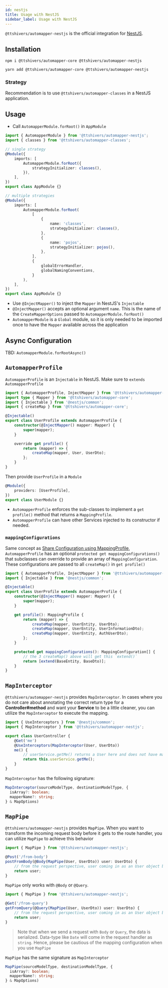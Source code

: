 ```yaml
---
id: nestjs
title: Usage with NestJS
sidebar_label: Usage with NestJS
---
```


`@ttshivers/automapper-nestjs` is the official integration for [NestJS](https://nestjs.com).

## Installation

```shell
npm i @ttshivers/automapper-core @ttshivers/automapper-nestjs
```

```shell
yarn add @ttshivers/automapper-core @ttshivers/automapper-nestjs
```

### Strategy

Recommendation is to use `@ttshivers/automapper-classes` in a NestJS application.

## Usage

-   Call `AutomapperModule.forRoot()` in `AppModule`

```ts
import { AutomapperModule } from '@ttshivers/automapper-nestjs';
import { classes } from '@ttshivers/automapper-classes';

// single strategy
@Module({
    imports: [
        AutomapperModule.forRoot({
            strategyInitializer: classes(),
        }),
    ],
})
export class AppModule {}

// multiple strategies
@Module({
    imports: [
        AutomapperModule.forRoot(
            [
                {
                    name: 'classes',
                    strategyInitializer: classes(),
                },
                {
                    name: 'pojos',
                    strategyInitializer: pojos(),
                },
            ],
            {
                globalErrorHandler,
                globalNamingConventions,
            }
        ),
    ],
})
export class AppModule {}
```

-   Use `@InjectMapper()` to inject the `Mapper` in NestJS's `Injectable`
-   `@InjectMapper()` accepts an optional argument `name`. This is the name of the `CreateMapperOptions` passed to `AutomapperModule.forRoot()`
-   `AutomapperModule` is a `Global` module, so it is only needed to be imported once to have the `Mapper` available across the application

## Async Configuration

TBD: `AutomapperModule.forRootAsync()`

## `AutomapperProfile`

`AutomapperProfile` is an `Injectable` in NestJS. Make sure to `extends AutomapperProfile`

```ts
import { AutomapperProfile, InjectMapper } from '@ttshivers/automapper-nestjs';
import type { Mapper } from '@ttshivers/automapper-core';
import { Injectable } from '@nestjs/common';
import { createMap } from '@ttshivers/automapper-core';

@Injectable()
export class UserProfile extends AutomapperProfile {
    constructor(@InjectMapper() mapper: Mapper) {
        super(mapper);
    }

    override get profile() {
        return (mapper) => {
            createMap(mapper, User, UserDto);
        };
    }
}
```

Then provide `UserProfile` in a `Module`

```ts
@Module({
    providers: [UserProfile],
})
export class UserModule {}
```

-   `AutomapperProfile` enforces the sub-classes to implement a `get profile()` method that returns a `MappingProfile`.
-   `AutomapperProfile` can have other Services injected to its constructor if needed.

### `mappingConfigurations`

Same concept as [Share Configuration using MappingProfile](./tutorial/mapping-profile#share-mappingconfiguration), `AutomapperProfile` has an optional `protected get mappingConfigurations()` that subclasses can override to provide an array of `MappingConfiguration`. These configurations are passed to all `createMap()` in `get profile()`

```ts
import { AutomapperProfile, InjectMapper } from '@ttshivers/automapper-nestjs';
import { Injectable } from '@nestjs/common';

@Injectable()
export class UserProfile extends AutomapperProfile {
    constructor(@InjectMapper() mapper: Mapper) {
        super(mapper);
    }

    get profile(): MappingProfile {
        return (mapper) => {
            createMap(mapper, UserEntity, UserDto);
            createMap(mapper, UserEntity, UserInformationDto);
            createMap(mapper, UserEntity, AuthUserDto);
        };
    }

    protected get mappingConfigurations(): MappingConfiguration[] {
        // the 3 createMap() above will get this `extend()`
        return [extend(BaseEntity, BaseDto)];
    }
}
```

## `MapInterceptor`

`@ttshivers/automapper-nestjs` provides `MapInterceptor`. In cases where you do not care about annotating the correct return type for a **Controller#method** and want your **Service** to be a little cleaner, you can utilize the `MapInterceptor` to execute the mapping.

```ts
import { UseInterceptors } from '@nestjs/common';
import { MapInterceptor } from '@ttshivers/automapper-nestjs';

export class UserController {
    @Get('me')
    @UseInterceptors(MapInterceptor(User, UserDto))
    me() {
        // userService.getMe() returns a User here and does not have mapping logic in it.
        return this.userService.getMe();
    }
}
```

`MapInterceptor` has the following signature:

```ts
MapInterceptor(sourceModelType, destinationModelType, {
  isArray?: boolean;
  mapperName?: string;
} & MapOptions)
```

## `MapPipe`

`@ttshivers/automapper-nestjs` provides `MapPipe`. When you want to transform the incoming request body before it gets to the route handler, you can utilize `MapPipe` to achieve this behavior

```ts
import { MapPipe } from '@ttshivers/automapper-nestjs';

@Post('/from-body')
postFromBody(@Body(MapPipe(User, UserDto)) user: UserDto) {
    // from the request perspective, user coming in as an User object but will be mapped to UserDto with MapPipe
    return user;
}
```

`MapPipe` only works with `@Body` or `@Query`.

```ts
import { MapPipe } from '@ttshivers/automapper-nestjs';

@Get('/from-query')
getFromQuery(@Query(MapPipe(User, UserDto)) user: UserDto) {
    // from the request perspective, user coming in as an User object but will be mapped to UserDto with MapPipe
    return user;
}
```

> Note that when we send a request with `Body` or `Query`, the data is serialized. Data-type like `Date` will come in the request handler as `string`. Hence, please be cautious of the mapping configuration when you use `MapPipe`

`MapPipe` has the same signature as `MapInterceptor`

```ts
MapPipe(sourceModelType, destinationModelType, {
  isArray?: boolean;
  mapperName?: string;
} & MapOptions)
```
